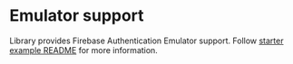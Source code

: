 # Emulator support

Library provides Firebase Authentication Emulator support. Follow [starter example README](https://github.com/awinogrodzki/next-firebase-auth-edge/tree/main/examples/next13-typescript-starter) for more information.